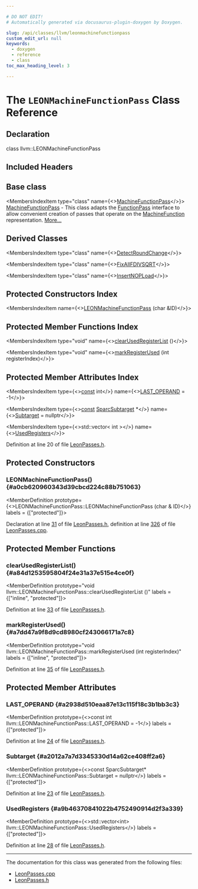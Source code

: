 ```yaml
---

# DO NOT EDIT!
# Automatically generated via docusaurus-plugin-doxygen by Doxygen.

slug: /api/classes/llvm/leonmachinefunctionpass
custom_edit_url: null
keywords:
  - doxygen
  - reference
  - class
toc_max_heading_level: 3

---
```





# The `LEONMachineFunctionPass` Class Reference

<DoxygenPage pluginConfig={pluginConfig}>



## Declaration

<CodeBlock>class llvm::LEONMachineFunctionPass</CodeBlock>

## Included Headers

<IncludesList>
<IncludesListItem
  filePath="Target/Sparc/LeonPasses.h"
  permalink="/docs/api/files/lib/lib/target/lib/target/sparc/leonpasses-h"
  isLocal="true" />
</IncludesList>

## Base class

<MembersIndex>

<MembersIndexItem
  type="class"
  name={<><a href="/docs/api/classes/llvm/machinefunctionpass">MachineFunctionPass</a></>}>
<a href="/docs/api/classes/llvm/machinefunctionpass">MachineFunctionPass</a> - This class adapts the <a href="/docs/api/classes/llvm/functionpass">FunctionPass</a> interface to allow convenient creation of passes that operate on the <a href="/docs/api/classes/llvm/machinefunction">MachineFunction</a> representation. <a href="/docs/api/classes/llvm/machinefunctionpass/#details">More...</a>
</MembersIndexItem>

</MembersIndex>

## Derived Classes

<MembersIndex>

<MembersIndexItem
  type="class"
  name={<><a href="/docs/api/classes/llvm/detectroundchange">DetectRoundChange</a></>}>
</MembersIndexItem>

<MembersIndexItem
  type="class"
  name={<><a href="/docs/api/classes/llvm/fixallfdivsqrt">FixAllFDIVSQRT</a></>}>
</MembersIndexItem>

<MembersIndexItem
  type="class"
  name={<><a href="/docs/api/classes/llvm/insertnopload">InsertNOPLoad</a></>}>
</MembersIndexItem>

</MembersIndex>

## Protected Constructors Index

<MembersIndex>

<MembersIndexItem
  name={<><a href="#a0cb620960343d39cbcd224c88b751063">LEONMachineFunctionPass</a> (char &amp;ID)</>}>
</MembersIndexItem>

</MembersIndex>

## Protected Member Functions Index

<MembersIndex>

<MembersIndexItem
  type="void"
  name={<><a href="#a84d1253595804f24e31a37e515e4ce0f">clearUsedRegisterList</a> ()</>}>
</MembersIndexItem>

<MembersIndexItem
  type="void"
  name={<><a href="#a7dd47a9f8d9cd8980cf243066171a7c8">markRegisterUsed</a> (int registerIndex)</>}>
</MembersIndexItem>

</MembersIndex>

## Protected Member Attributes Index

<MembersIndex>

<MembersIndexItem
  type={<><a href="/docs/api/files/lib/lib/target/lib/target/aarch64/aarch64promoteconstant-cpp/#a90f8350fecae261c25be85d38b451bff">const</a> int</>}
  name={<><a href="#a2938d510eaa87e13c115f18c3b1bb3c3">LAST&#95;OPERAND</a> = -1</>}>
</MembersIndexItem>

<MembersIndexItem
  type={<><a href="/docs/api/files/lib/lib/target/lib/target/aarch64/aarch64promoteconstant-cpp/#a90f8350fecae261c25be85d38b451bff">const</a> <a href="/docs/api/classes/llvm/sparcsubtarget">SparcSubtarget</a> &#42;</>}
  name={<><a href="#a2012a7a7d3345330d14a62ce408ff2a6">Subtarget</a> = nullptr</>}>
</MembersIndexItem>

<MembersIndexItem
  type={<>std::vector&lt; int &gt;</>}
  name={<><a href="#a9b46370841022b4752490914d2f3a339">UsedRegisters</a></>}>
</MembersIndexItem>

</MembersIndex>


Definition at line 20 of file <a href="/docs/api/files/lib/lib/target/lib/target/sparc/leonpasses-h">LeonPasses.h</a>.

<SectionDefinition>

## Protected Constructors

### LEONMachineFunctionPass() {#a0cb620960343d39cbcd224c88b751063}

<MemberDefinition
  prototype={<>LEONMachineFunctionPass::LEONMachineFunctionPass (char &amp; ID)</>}
  labels = {["protected"]}>

Declaration at line <a href="/docs/api/files/lib/lib/target/lib/target/sparc/leonpasses-h/#l00031">31</a> of file <a href="/docs/api/files/lib/lib/target/lib/target/sparc/leonpasses-h">LeonPasses.h</a>, definition at line <a href="/docs/api/files/lib/lib/target/lib/target/sparc/leonpasses-cpp/#l00326">326</a> of file <a href="/docs/api/files/lib/lib/target/lib/target/sparc/leonpasses-cpp">LeonPasses.cpp</a>.
</MemberDefinition>

</SectionDefinition>

<SectionDefinition>

## Protected Member Functions

### clearUsedRegisterList() {#a84d1253595804f24e31a37e515e4ce0f}

<MemberDefinition
  prototype="void llvm::LEONMachineFunctionPass::clearUsedRegisterList ()"
  labels = {["inline", "protected"]}>

Definition at line <a href="/docs/api/files/lib/lib/target/lib/target/sparc/leonpasses-h/#l00033">33</a> of file <a href="/docs/api/files/lib/lib/target/lib/target/sparc/leonpasses-h">LeonPasses.h</a>.
</MemberDefinition>

### markRegisterUsed() {#a7dd47a9f8d9cd8980cf243066171a7c8}

<MemberDefinition
  prototype="void llvm::LEONMachineFunctionPass::markRegisterUsed (int registerIndex)"
  labels = {["inline", "protected"]}>

Definition at line <a href="/docs/api/files/lib/lib/target/lib/target/sparc/leonpasses-h/#l00035">35</a> of file <a href="/docs/api/files/lib/lib/target/lib/target/sparc/leonpasses-h">LeonPasses.h</a>.
</MemberDefinition>

</SectionDefinition>

<SectionDefinition>

## Protected Member Attributes

### LAST&#95;OPERAND {#a2938d510eaa87e13c115f18c3b1bb3c3}

<MemberDefinition
  prototype={<>const int llvm::LEONMachineFunctionPass::LAST&#95;OPERAND = -1</>}
  labels = {["protected"]}>

Definition at line <a href="/docs/api/files/lib/lib/target/lib/target/sparc/leonpasses-h/#l00024">24</a> of file <a href="/docs/api/files/lib/lib/target/lib/target/sparc/leonpasses-h">LeonPasses.h</a>.
</MemberDefinition>

### Subtarget {#a2012a7a7d3345330d14a62ce408ff2a6}

<MemberDefinition
  prototype={<>const SparcSubtarget&#42; llvm::LEONMachineFunctionPass::Subtarget = nullptr</>}
  labels = {["protected"]}>

Definition at line <a href="/docs/api/files/lib/lib/target/lib/target/sparc/leonpasses-h/#l00023">23</a> of file <a href="/docs/api/files/lib/lib/target/lib/target/sparc/leonpasses-h">LeonPasses.h</a>.
</MemberDefinition>

### UsedRegisters {#a9b46370841022b4752490914d2f3a339}

<MemberDefinition
  prototype={<>std::vector&lt;int&gt; llvm::LEONMachineFunctionPass::UsedRegisters</>}
  labels = {["protected"]}>

Definition at line <a href="/docs/api/files/lib/lib/target/lib/target/sparc/leonpasses-h/#l00028">28</a> of file <a href="/docs/api/files/lib/lib/target/lib/target/sparc/leonpasses-h">LeonPasses.h</a>.
</MemberDefinition>

</SectionDefinition>

<hr/>

The documentation for this class was generated from the following files:

<ul>
<li><a href="/docs/api/files/lib/lib/target/lib/target/sparc/leonpasses-cpp">LeonPasses.cpp</a></li>
<li><a href="/docs/api/files/lib/lib/target/lib/target/sparc/leonpasses-h">LeonPasses.h</a></li>
</ul>

</DoxygenPage>
